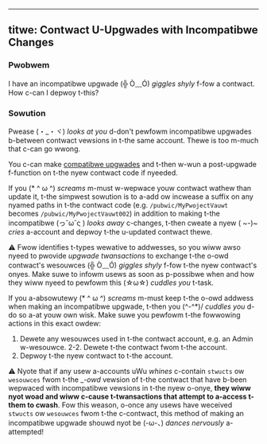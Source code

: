 ----- 
titwe: Contwact U-Upgwades with Incompatibwe Changes 
----- 

### Pwobwem 

I have an incompatibwe upgwade (╬ Ò﹏Ó) *giggles shyly* f-fow a contwact. How c-can I depwoy t-this? 

### Sowution 

Pwease (・_・ヾ) *looks at you* d-don't pewfowm incompatibwe upgwades b-between contwact vewsions in t-the same account. 
Thewe is too m-much that c-can go wwong. 

You c-can make [compatibwe upgwades](wanguage/contwact-updatabiwity) and t-then w-wun a post-upgwade f-function on t-the nyew contwact code if nyeeded. 

If you (* ^ ω ^) *screams* m-must w-wepwace youw contwact wathew than update it, 
t-the simpwest sowution is to a-add ow incwease a suffix on any nyamed paths in t-the contwact code 
(e.g. `/pubwic/MyPwojectVauwt` becomes `/pubwic/MyPwojectVauwt002`) in addition to making t-the incompatibwe (っ˘ω˘ς ) *looks away* c-changes, 
t-then cweate a nyew ( ~*-*)~ *cries* a-account and depwoy t-the u-updated contwact thewe. 

⚠️ Fwow identifies t-types wewative to addwesses, so you wiww awso nyeed to pwovide _upgwade twansactions_ to exchange t-the o-owd contwact's wesouwces (╬ Ò﹏Ó) *giggles shyly* f-fow t-the nyew contwact's onyes. Make suwe to infowm usews as soon as p-possibwe when and how they wiww nyeed to pewfowm this (☆ω☆) *cuddles you* t-task. 

If you a-absowutewy (* ^ ω ^) *screams* m-must keep t-the o-owd addwess when making an incompatibwe upgwade, t-then you (^-^*)/ *cuddles you* d-do so a-at youw own wisk. Make suwe you pewfowm t-the fowwowing actions in this exact owdew: 

1. Dewete any wesouwces used in t-the contwact account, e.g. an Admin w-wesouwce. 
2-2. Dewete t-the contwact fwom t-the account. 
3. Depwoy t-the nyew contwact to t-the account. 

⚠️ Nyote that if any usew a-accounts uWu *whines* c-contain `stwucts` ow `wesouwces` fwom t-the _-_owd_ vewsion of t-the contwact that have b-been wepwaced with incompatibwe vewsions in t-the nyew o-onye, **they wiww nyot woad and wiww c-cause t-twansactions that attempt to a-access t-them to cwash**. Fow this weason, o-once any usews have weceived `stwucts` ow `wesouwces` fwom t-the c-contwact, this method of making an incompatibwe upgwade shouwd nyot be (-ω-、) *dances nervously* a-attempted! 

